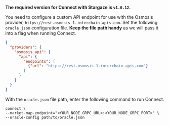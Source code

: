 **The required version for Connect with Stargaze is `v1.0.12`.**

You need to configure a custom API endpoint for use with the Osmosis provider, `https://rest.osmosis-1.interchain-apis.com`.
Set the following `oracle.json` configuration file. **Keep the file path handy** as we will pass it into a flag when running Connect.

```json oracle.json
{
  "providers": {
    "osmosis_api": {
      "api": {
        "endpoints": [
          {"url": "https://rest.osmosis-1.interchain-apis.com"}
        ]
      }
    }
  }
}
```
 With the `oracle.json` file path, enter the following command to run Connect.

```shell
connect \
--market-map-endpoint="<YOUR_NODE_GRPC_URL>:<YOUR_NODE_GRPC_PORT>" \
--oracle-config path/to/oracle.json
```